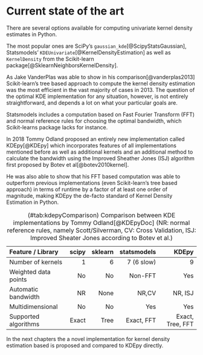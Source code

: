 # Current state of the art {#currentState}

There are several options available for computing univariate kernel density estimates in Python.

The most popular ones are SciPy's `gaussian_kde`[@ScipyStatsGaussian], Statsmodels' `KDEUnivariate`[@KernelDensityEstimation] as well as `KernelDensity` from the Scikit-learn package[@SklearnNeighborsKernelDensity].

As Jake VanderPlas was able to show in his comparison[@vanderplas2013] Scikit-learn's tree based approach to compute the kernel density estimation was the most efficient in the vast majority of cases in 2013.
The question of the optimal KDE implementation for any situation, however, is not entirely straightforward, and depends a lot on what your particular goals are.

Statsmodels includes a computation based on Fast Fourier Transform (FFT) and normal reference rules for choosing the optimal bandwidth, which Scikit-learns package lacks for instance.

In 2018 Tommy Odland proposed an entirely new implementation called KDEpy[@KDEpy] which incorporates features of all implementations mentioned before as well as additional kernels and an additional method to calculate the bandwidth using the Improved Sheather Jones (ISJ) algorithm first proposed by Botev et al[@botev2010kernel].

He was also able to show that his FFT based computation was able to outperform previous implementations (even Scikit-learn's tree based approach) in terms of runtime by a factor of at least one order of magnitude, making KDEpy the de-facto standard of Kernel Density Estimation in Python.


Feature / Library             scipy       sklearn   statsmodels             KDEpy
--------------------- ------------- ------------- ------------- -----------------
Number of kernels                 1             6    7 (6 slow)                 9
Weighted data points             No            No       Non-FFT               Yes
Automatic bandwidth              NR          None         NR,CV           NR, ISJ
Multidimensional                 No            No           Yes               Yes
Supported algorithms          Exact          Tree    Exact, FFT  Exact, Tree, FFT

Table: (\#tab:kdepyComparison) Comparison between KDE implementations by Tommy Odland[@KDEpyDoc] (NR: normal reference rules, namely Scott/Silverman, CV: Cross Validation, ISJ: Improved Sheater Jones according to Botev et al.)

In the next chapters the a novel implementation for kernel density estimation based is proposed and compared to KDEpy directly.
